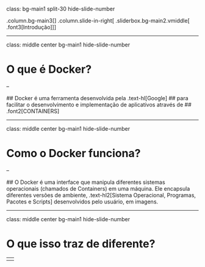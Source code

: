 class: bg-main1 split-30 hide-slide-number

.column.bg-main3[
]
.column.slide-in-right[
.sliderbox.bg-main2.vmiddle[
.font3[Introdução]
]]

---

class: middle center bg-main1 hide-slide-number

# O que é Docker?

--

  ## Docker é uma ferramenta desenvolvida pela .text-hl[Google]
  ## para facilitar o desenvolvimento e implementação de aplicativos através de 
  ## .font2[CONTAINERS]
  
---

class: middle center bg-main1 hide-slide-number

# Como o Docker funciona?

--
  
  ## O Docker é uma interface que manipula diferentes sistemas operacionais (chamados de Containers) em uma máquina. Ele encapsula diferentes versões de ambiente, .text-hl2[Sistema Operacional, Programas, Pacotes e Scripts] desenvolvidos pelo usuário, em imagens.
  
---

class: middle center bg-main1 hide-slide-number

# O que isso traz de diferente?

--
  <div class = "bullet">
  <ul>
  <li> Esse formato de desenvolvimento permite aos desenvolvedores terem acesso a uma plataforma mais estável, garantindo reprodutibilidade; </li>
  <li> Ele abstrai muitas funções de gerenciamento de máquinas virtuais que nem todos os usuários teríam domínio; </li>
  <li> Além disso, dada a configuração simples das imagens, ele permite a implementação e atualização de diversos serviços de forma mais rápida. </li>
  </ul>
  </div>
  
---